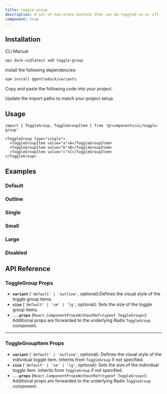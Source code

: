 ```yaml
---
title: toggle-group
description: A set of two-state buttons that can be toggled on or off.
component: true
---
```


<ComponentPreview
  name="toggle-group-1"
  description="A toggle group with three items."
/>

## Installation

<Tabs defaultValue="cli">

<TabsList>
  <TabsTrigger value="cli">CLI</TabsTrigger>
  <TabsTrigger value="manual">Manual</TabsTrigger>
</TabsList>
<TabsContent value="cli">

```bash
npx duck-ui@latest add toggle-group
```

</TabsContent>

<TabsContent value="manual">

<Steps>

<Step>Install the following dependencies:</Step>

```bash
npm install @gentleduck/variants
```

<Step>Copy and paste the following code into your project.</Step>

<ComponentSource name="toggle-group" />

<Step>Update the import paths to match your project setup.</Step>

</Steps>

</TabsContent>

</Tabs>

## Usage

```tsx
import { ToggleGroup, ToggleGroupItem } from '@/components/ui/toggle-group'
```

```tsx
<ToggleGroup type="single">
  <ToggleGroupItem value="a">A</ToggleGroupItem>
  <ToggleGroupItem value="b">B</ToggleGroupItem>
  <ToggleGroupItem value="c">C</ToggleGroupItem>
</ToggleGroup>
```

## Examples

### Default

<ComponentPreview
  name="toggle-group-2"
  description="A toggle group with three items."
/>

### Outline

<ComponentPreview
  name="toggle-group-3"
  description="A toggle group using the outline variant."
/>

### Single

<ComponentPreview
  name="toggle-group-4"
  description="A toggle group with single selection."
/>

### Small

<ComponentPreview
  name="toggle-group-5"
  description="A toggle group using the small size."
/>

### Large

<ComponentPreview
  name="toggle-group-6"
  description="A toggle group using the large size."
/>

### Disabled

<ComponentPreview
  name="toggle-group-7"
  description="A disabled toggle group."
/>

## API Reference

### **ToggleGroup Props**

* **`variant`** (`'default' | 'outline'`, optional):Defines the visual style of the toggle group items.
* **`size`** (`'default' | 'sm' | 'lg'`, optional): Sets the size of the toggle group items.
* **`...props`** (`React.ComponentPropsWithoutRef<typeof ToggleGroup>`):  Additional props are forwarded to the underlying Radix `ToggleGroup` component.

---

### **ToggleGroupItem Props**

* **`variant`** (`'default' | 'outline'`, optional): Defines the visual style of the individual toggle item. Inherits from `ToggleGroup` if not specified.
* **`size`** (`'default' | 'sm' | 'lg'`, optional): Sets the size of the individual toggle item. Inherits from `ToggleGroup` if not specified.
* **`...props`** (`React.ComponentPropsWithoutRef<typeof ToggleGroup>`): Additional props are forwarded to the underlying Radix `ToggleGroup` component.

